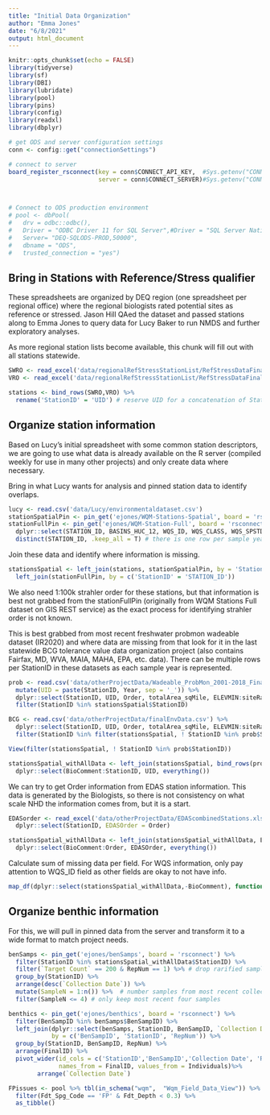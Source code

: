 ```yaml
---
title: "Initial Data Organization"
author: "Emma Jones"
date: "6/8/2021"
output: html_document
---
```


```r
knitr::opts_chunk$set(echo = FALSE)
library(tidyverse)
library(sf)
library(DBI)
library(lubridate)
library(pool)
library(pins)
library(config)
library(readxl)
library(dbplyr)

# get ODS and server configuration settings
conn <- config::get("connectionSettings")

# connect to server
board_register_rsconnect(key = conn$CONNECT_API_KEY,  #Sys.getenv("CONNECT_API_KEY"),
                         server = conn$CONNECT_SERVER)#Sys.getenv("CONNECT_SERVER"))



# Connect to ODS production environment
# pool <- dbPool(
#   drv = odbc::odbc(),
#   Driver = "ODBC Driver 11 for SQL Server",#Driver = "SQL Server Native Client 11.0",
#   Server= "DEQ-SQLODS-PROD,50000",
#   dbname = "ODS",
#   trusted_connection = "yes")

```

## Bring in Stations with Reference/Stress qualifier

These spreadsheets are organized by DEQ region (one spreadsheet per regional office) where the regional biologists rated potential sites as reference or stressed. Jason Hill QAed the dataset and passed stations along to Emma Jones to query data for Lucy Baker to run NMDS and further exploratory analyses.

As more regional station lists become available, this chunk will fill out with all stations statewide.

```r
SWRO <- read_excel('data/regionalRefStressStationList/RefStressDataFinal_SWRO.xlsx', sheet = 'JRH_Final_SWRO')
VRO <- read_excel('data/regionalRefStressStationList/RefStressDataFinal_VRO.xlsx', sheet = 'JRH_Final_VRO')

stations <- bind_rows(SWRO,VRO) %>% 
  rename('StationID' = 'UID') # reserve UID for a concatenation of StationID and sample date
```


## Organize station information

Based on Lucy's initial spreadsheet with some common station descriptors, we are going to use what data is already available on the R server (compiled weekly for use in many other projects) and only create data where necessary.

Bring in what Lucy wants for analysis and pinned station data to identify overlaps.

```r
lucy <- read.csv('data/Lucy/environmentaldataset.csv')
stationSpatialPin <- pin_get('ejones/WQM-Stations-Spatial', board = 'rsconnect')
stationFullPin <- pin_get('ejones/WQM-Station-Full', board = 'rsconnect') %>% 
  dplyr::select(STATION_ID, BASINS_HUC_12, WQS_ID, WQS_CLASS, WQS_SPSTDS, WQS_PWS, WQS_TROUT, WQS_TIER_III) %>% 
  distinct(STATION_ID, .keep_all = T) # there is one row per sample year in this dataset, so clean it up first
```

Join these data and identify where information is missing.

```r
stationsSpatial <- left_join(stations, stationSpatialPin, by = 'StationID') %>% 
  left_join(stationFullPin, by = c('StationID' = 'STATION_ID'))
```

We also need 1:100k strahler order for these stations, but that information is best not grabbed from the stationFullPin (originally from WQM Stations Full dataset on GIS REST service) as the exact process for identifying strahler order is not known.

This is best grabbed from most recent freshwater probmon wadeable dataset (IR2020) and where data are missing from that look for it in the last statewide BCG tolerance value data organization project (also contains Fairfax, MD, WVA, MAIA, MAHA, EPA, etc. data). There can be multiple rows per StationID in these datasets as each sample year is represented.

```r
prob <- read.csv('data/otherProjectData/Wadeable_ProbMon_2001-2018_Final_Final.csv') %>% 
  mutate(UID = paste(StationID, Year, sep = '_')) %>% 
  dplyr::select(StationID, UID, Order, totalArea_sqMile, ELEVMIN:siteRain_inyr) %>% 
  filter(StationID %in% stationsSpatial$StationID) 

BCG <- read.csv('data/otherProjectData/finalEnvData.csv') %>% 
  dplyr::select(StationID, UID, Order, totalArea_sqMile, ELEVMIN:siteRain_inyr) %>% 
  filter(StationID %in% filter(stationsSpatial, ! StationID %in% prob$StationID)$StationID)

View(filter(stationsSpatial, ! StationID %in% prob$StationID))

stationsSpatial_withAllData <- left_join(stationsSpatial, bind_rows(prob, BCG), by = 'StationID') %>% 
  dplyr::select(BioComment:StationID, UID, everything())
```

We can try to get Order information from EDAS station information. This data is generated by the Biologists, so there is not consistency on what scale NHD the information comes from, but it is a start.

```r
EDASorder <- read_excel('data/otherProjectData/EDAScombinedStations.xlsx') %>% 
  dplyr::select(StationID, EDASOrder = Order)

stationsSpatial_withAllData <- left_join(stationsSpatial_withAllData, EDASorder, by = 'StationID') %>% 
  dplyr::select(BioComment:Order, EDASOrder, everything())
```



Calculate sum of missing data per field. For WQS information, only pay attention to WQS_ID field as other fields are okay to not have info.
```r
map_df(dplyr::select(stationsSpatial_withAllData,-BioComment), function(x) sum(is.na(x)))
```





## Organize benthic information

For this, we will pull in pinned data from the server and transform it to a wide format to match project needs.

```r
benSamps <- pin_get('ejones/benSamps', board = 'rsconnect') %>% 
  filter(StationID %in% stationsSpatial_withAllData$StationID) %>% 
  filter(`Target Count` == 200 & RepNum == 1) %>% # drop rarified samples and only rep 1's for now
  group_by(StationID) %>% 
  arrange(desc(`Collection Date`)) %>% 
  mutate(SampleN = 1:n()) %>%  # number samples from most recent collection
  filter(SampleN <= 4) # only keep most recent four samples

benthics <- pin_get('ejones/benthics', board = 'rsconnect') %>% 
  filter(BenSampID %in% benSamps$BenSampID) %>% 
  left_join(dplyr::select(benSamps, StationID, BenSampID, `Collection Date`, RepNum),
            by = c('BenSampID', 'StationID', 'RepNum')) %>% 
  group_by(StationID, BenSampID, RepNum) %>% 
  arrange(FinalID) %>%
  pivot_wider(id_cols = c('StationID','BenSampID','Collection Date', 'RepNum'), 
              names_from = FinalID, values_from = Individuals)%>%
        arrange(`Collection Date`) 

```








```r

FPissues <- pool %>% tbl(in_schema("wqm",  "Wqm_Field_Data_View")) %>%
  filter(Fdt_Spg_Code == 'FP' & Fdt_Depth < 0.3) %>% 
  as_tibble() 
```

